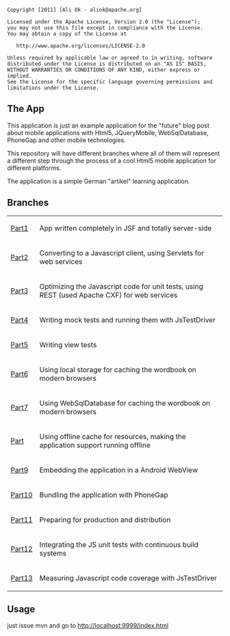 <!--
~ Copyright [2011] [Ali Ok - aliok@apache.org]
~
~    Licensed under the Apache License, Version 2.0 (the "License");
~    you may not use this file except in compliance with the License.
~    You may obtain a copy of the License at
~
~        http://www.apache.org/licenses/LICENSE-2.0
~
~    Unless required by applicable law or agreed to in writing, software
~    distributed under the License is distributed on an "AS IS" BASIS,
~    WITHOUT WARRANTIES OR CONDITIONS OF ANY KIND, either express or implied.
~    See the License for the specific language governing permissions and
~    limitations under the License.
-->

<pre>
Copyright [2011] [Ali Ok - aliok@apache.org]

Licensed under the Apache License, Version 2.0 (the "License");
you may not use this file except in compliance with the License.
You may obtain a copy of the License at

   http://www.apache.org/licenses/LICENSE-2.0

Unless required by applicable law or agreed to in writing, software
distributed under the License is distributed on an "AS IS" BASIS,
WITHOUT WARRANTIES OR CONDITIONS OF ANY KIND, either express or implied.
See the License for the specific language governing permissions and
limitations under the License.
</pre>

== The App  ==

This application is just an example application for the "future" blog post about mobile applications
with Html5, JQueryMobile, WebSqlDatabase, PhoneGap and other mobile technologies.

This repository will have different branches where all of them will represent a different step through
the process of a cool Html5 mobile application for different platforms.

The application is a simple German "artikel" learning application.

== Branches ==

{| border="1" align="center" width="100%"
|[https://github.com/aliok/js-experiments-artikel/tree/master/part1 Part1]
|App written completely in JSF and totally server-side
|-
|[https://github.com/aliok/js-experiments-artikel/tree/master/part2 Part2]
|Converting to a Javascript client, using Servlets for web services
|-
|[https://github.com/aliok/js-experiments-artikel/tree/master/part3 Part3]
|Optimizing the Javascript code for unit tests, using REST (used Apache CXF) for web services
|-
|[https://github.com/aliok/js-experiments-artikel/tree/master/part4 Part4]
|Writing mock tests and running them with JsTestDriver
|-
|[https://github.com/aliok/js-experiments-artikel/tree/master/part5 Part5]
|Writing view tests
|-
|[https://github.com/aliok/js-experiments-artikel/tree/master/part6 Part6]
|Using local storage for caching the wordbook on modern browsers
|-
|[https://github.com/aliok/js-experiments-artikel/tree/master/part7 Part7]
|Using WebSqlDatabase for caching the wordbook on modern browsers
|-
|[https://github.com/aliok/js-experiments-artikel/tree/master/part8 Part]
|Using offline cache for resources, making the application support running offline
|-
|[https://github.com/aliok/js-experiments-artikel/tree/master/part9 Part9]
|Embedding the application in a Android WebView
|-
|[https://github.com/aliok/js-experiments-artikel/tree/master/part10 Part10]
|Bundling the application with PhoneGap
|-
|[https://github.com/aliok/js-experiments-artikel/tree/master/part11 Part11]
|Preparing for production and distribution
|-
|[https://github.com/aliok/js-experiments-artikel/tree/master/part12 Part12]
|Integrating the JS unit tests with continuous build systems
|-
|[https://github.com/aliok/js-experiments-artikel/tree/master/part13 Part13]
|Measuring Javascript code coverage with JsTestDriver
|}


== Usage ==

just issue mvn and go to http://localhost:9999/index.html
